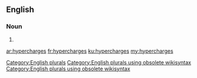 ==English==

===Noun===
{{head|en}}

# {{plural of|hypercharge}}

[[Category:English plurals]][[Category:English plurals using obsolete wikisyntax]][[Category:English plurals using obsolete wikisyntax]]

[[ar:hypercharges]]
[[fr:hypercharges]]
[[ku:hypercharges]]
[[my:hypercharges]]